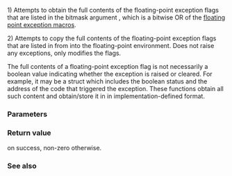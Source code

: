 {{cpp/title|fegetexceptflag|fesetexceptflag}}
{{cpp/numeric/fenv/navbar}}
{{dcl begin}}
{{dcl header | cfenv}}
{{dcl | since=c++11 | num=1|
int fegetexceptflag( std::fexcept_t* flagp, int excepts );
}}
{{dcl | since=c++11 | num=2|
int fesetexceptflag( const std::fexcept_t* flagp, int excepts );
}}
{{dcl end}}

1) Attempts to obtain the full contents of the floating-point exception flags that are listed in the bitmask argument {{tt|excepts}}, which is a bitwise OR of the [[cpp/numeric/fenv/FE_exceptions|floating point exception macros]]. 

2) Attempts to copy the full contents of the floating-point exception flags that are listed in {{tt|excepts}} from {{tt|flagp}} into the floating-point environment. Does not raise any exceptions, only modifies the flags.

The full contents of a floating-point exception flag is not necessarily a boolean value indicating whether the exception is raised or cleared. For example, it may be a struct which includes the boolean status and the address of the code that triggered the exception. These functions obtain all such content and obtain/store it in {{tt|flagp}} in implementation-defined format.

===Parameters===
{{par begin}}
{{par | flagp | pointer to an {{c|std::fexcept_t}} object where the flags will be stored or read from}}
{{par | excepts | bitmask listing the exception flags to get/set}}
{{par end}}

===Return value===
{{c|0}} on success, non-zero otherwise.

===See also===
{{dsc begin}}
{{dsc see c | c/numeric/fenv/feexceptflag | fegetexceptflag | fesetexceptflag}}
{{dsc end}}

{{langlinks|de|es|fr|it|ja|pt|ru|zh}}